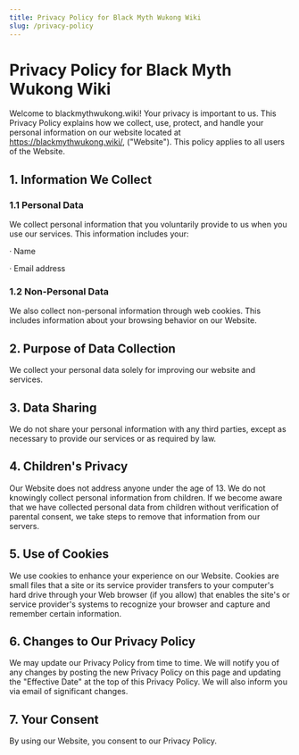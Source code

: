 ```yaml
---
title: Privacy Policy for Black Myth Wukong Wiki
slug: /privacy-policy
---
```


# Privacy Policy for Black Myth Wukong Wiki

Welcome to blackmythwukong.wiki! Your privacy is important to us. This Privacy Policy explains how we collect, use, protect, and handle your personal information on our website located at https://blackmythwukong.wiki/, ("Website"). This policy applies to all users of the Website.

## 1. Information We Collect

### 1.1 Personal Data

We collect personal information that you voluntarily provide to us when you use our services. This information includes your:

· Name

· Email address

### 1.2 Non-Personal Data

We also collect non-personal information through web cookies. This includes information about your browsing behavior on our Website.

## 2. Purpose of Data Collection

We collect your personal data solely for improving our website and services.

## 3. Data Sharing

We do not share your personal information with any third parties, except as necessary to provide our services or as required by law.

## 4. Children's Privacy

Our Website does not address anyone under the age of 13. We do not knowingly collect personal information from children. If we become aware that we have collected personal data from children without verification of parental consent, we take steps to remove that information from our servers.

## 5. Use of Cookies

We use cookies to enhance your experience on our Website. Cookies are small files that a site or its service provider transfers to your computer's hard drive through your Web browser (if you allow) that enables the site's or service provider's systems to recognize your browser and capture and remember certain information.

## 6. Changes to Our Privacy Policy

We may update our Privacy Policy from time to time. We will notify you of any changes by posting the new Privacy Policy on this page and updating the "Effective Date" at the top of this Privacy Policy. We will also inform you via email of significant changes.

## 7. Your Consent

By using our Website, you consent to our Privacy Policy.